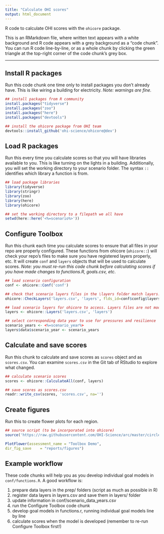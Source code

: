 ```yaml
---
title: "Calculate OHI scores"
output: html_document
---
```


R code to calculate OHI scores with the `ohicore` package.

This is an RMarkdown file, where written text appears with a white background and R code appears with a grey background as a "code chunk". You can run R code line-by-line, or as a whole chunk by clicking the green triangle at the top-right corner of the code chunk's grey box.

----
## Install R packages

Run this code chunk one time only to install packages you don't already have. This is like wiring a building for electricity. *Note: warnings are fine.*

```r
## install packages from R community
install.packages("tidyverse")
install.packages("zoo")
install.packages("here")
install.packages("devtools")

## install the ohicore package from OHI team
devtools::install_github('ohi-science/ohicore@dev')
```

## Load R packages

Run this every time you calculate scores so that you will have libraries available to you. This is like turning on the lights in a building. Additionally, you will set the working directory to your scenario folder. The syntax `::` identifies which library a function is from.

```r
## load package libraries
library(tidyverse)
library(stringr)
library(zoo)
library(here)
library(ohicore)

## set the working directory to a filepath we all have
setwd(here::here('<%=scenario%>'))
```

## Configure Toolbox

Run this chunk each time you calculate scores to ensure that  all files in your repo are properly configured. These functions from ohicore (`ohicore::`) will check your repo's files to make sure you have registered layers properly, etc. It will create `conf` and `layers` objects that will be used to calculate scores. *Note: you must re-run this code chunk before calculating scores if you have made changes to functions.R, goals.csv, etc*.

```r
## load scenario configuration
conf <- ohicore::Conf('conf')

## check that scenario layers files in the \layers folder match layers.csv registration. Layers files are not modified.
ohicore::CheckLayers('layers.csv', 'layers', flds_id=conf$config$layers_id_fields)

## load scenario layers for ohicore to access. Layers files are not modified.
layers <- ohicore::Layers('layers.csv', 'layers')

## select corresponding data year to use for pressures and resilience
scenario_years <- <%=scenario_year%>
layers$data$scenario_year <- scenario_years
```

## Calculate and save scores

Run this chunk to calculate and save scores as `scores` object and as `scores.csv`. You can examine `scores.csv` in the Git tab of RStudio to explore what changed.

```r
## calculate scenario scores
scores <- ohicore::CalculateAll(conf, layers)

## save scores as scores.csv
readr::write_csv(scores, 'scores.csv', na='')
```

## Create figures

Run this to create flower plots for each region.

```r
## source script (to be incorporated into ohicore)
source('https://raw.githubusercontent.com/OHI-Science/arc/master/circle2016/plot_flower_local.R')

PlotFlower(assessment_name = "Toolbox Demo",
dir_fig_save    = "reports/figures")
```



## Example workflow

These code chunks will help you as you develop individual goal models in `conf/functions.R`. A good workflow is:

1. prepare data layers in the prep/ folders (script as much as possible in R)
2. register data layers in layers.csv and save them in layers/ folder
3. update information in conf/scenario_data_years.csv
4. run the Configure Toolbox code chunk
5. develop goal models in functions.r, running individual goal models line by line
6. calculate scores when the model is developed (remember to re-run Configure Toolbox first!)
